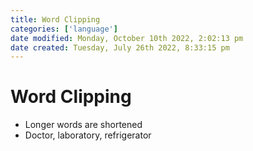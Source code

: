 ```yaml
---
title: Word Clipping
categories: ['language']
date modified: Monday, October 10th 2022, 2:02:13 pm
date created: Tuesday, July 26th 2022, 8:33:15 pm
---
```


# Word Clipping
- Longer words are shortened
- Doctor, laboratory, refrigerator



